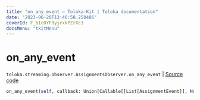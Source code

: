 ```yaml
---
title: "on_any_event — Toloka-Kit | Toloka documentation"
date: "2023-06-20T13:46:58.250486"
coverId: F_bIcOYF9yjrxkPZrXc3
docsMenu: "tkitMenu"
---
```


# on_any_event

`toloka.streaming.observer.AssignmentsObserver.on_any_event` | [Source code](https://github.com/Toloka/toloka-kit/blob/v1.2.0/src/streaming/observer.py#L389)

```python
on_any_event(self, callback: Union[Callable[[List[AssignmentEvent]], None], Callable[[List[AssignmentEvent]], Awaitable[None]]])
```